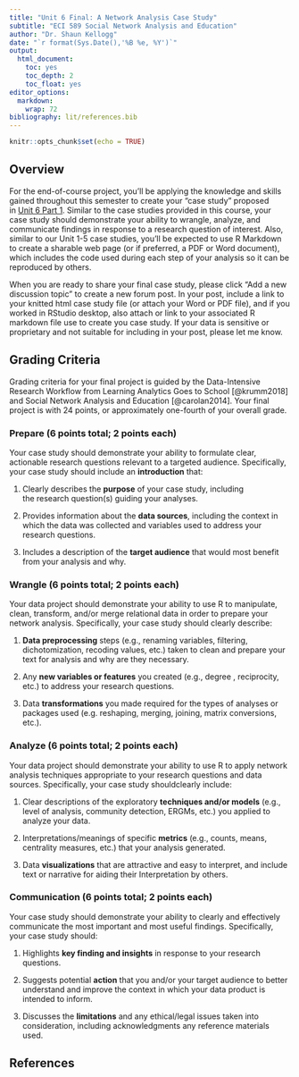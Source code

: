 ```yaml
---
title: "Unit 6 Final: A Network Analysis Case Study"
subtitle: "ECI 589 Social Network Analysis and Education"
author: "Dr. Shaun Kellogg"
date: "`r format(Sys.Date(),'%B %e, %Y')`"
output:
  html_document:
    toc: yes
    toc_depth: 2
    toc_float: yes
editor_options:
  markdown:
    wrap: 72
bibliography: lit/references.bib
---
```


```r
knitr::opts_chunk$set(echo = TRUE)
```

## Overview

For the end-of-course project, you'll be applying the knowledge and
skills gained throughout this semester to create your "case study"
proposed in [Unit 6 Part
1](https://sbkellogg.github.io/eci-589/unit-6/unit-6-project-planning.html).
Similar to the case studies provided in this course, your case study
should demonstrate your ability to wrangle, analyze, and communicate
findings in response to a research question of interest. Also, similar
to our Unit 1-5 case studies, you'll be expected to use R Markdown to
create a sharable web page (or if preferred, a PDF or Word document),
which includes the code used during each step of your analysis so it can
be reproduced by others.

When you are ready to share your final case study, please click "Add a
new discussion topic" to create a new forum post. In your post, include
a link to your knitted html case study file (or attach your Word or PDF
file), and if you worked in RStudio desktop, also attach or link to your
associated R markdown file use to create you case study. If your data is
sensitive or proprietary and not suitable for including in your post,
please let me know. 

## Grading Criteria

Grading criteria for your final project is guided by the Data-Intensive
Research Workflow from Learning Analytics Goes to School [@krumm2018]
and Social Network Analysis and Education [@carolan2014]. Your final
project is with 24 points, or approximately one-fourth of your overall
grade.

### Prepare (6 points total; 2 points each)

Your case study should demonstrate your ability to formulate clear,
actionable research questions relevant to a targeted audience.
Specifically, your case study should include an **introduction** that:

1.  Clearly describes the **purpose** of your case study, including
    the research question(s) guiding your analyses.

2.  Provides information about the **data sources**, including the
    context in which the data was collected and variables used to
    address your research questions.

3.  Includes a description of the **target audience** that would most
    benefit from your analysis and why.

### Wrangle (6 points total; 2 points each)

Your data project should demonstrate your ability to use R to
manipulate, clean, transform, and/or merge relational data in order to
prepare your network analysis. Specifically, your case study should
clearly describe: 

1.  **Data preprocessing** steps (e.g., renaming variables, filtering,
    dichotomization, recoding values, etc.) taken to clean and prepare
    your text for analysis and why are they necessary.

2.  Any **new variables or features** you created (e.g., degree ,
    reciprocity, etc.) to address your research questions. 

3.  Data **transformations** you made required for the types of analyses
    or packages used (e.g. reshaping, merging, joining, matrix
    conversions, etc.).  

### Analyze (6 points total; 2 points each)

Your data project should demonstrate your ability to use R to apply
network analysis techniques appropriate to your research questions and
data sources. Specifically, your case study shouldclearly include:   

1.  Clear descriptions of the exploratory **techniques and/or
    models** (e.g., level of analysis, community detection, ERGMs, etc.)
    you applied to analyze your data.

2.  Interpretations/meanings of specific **metrics** (e.g., counts,
    means, centrality measures, etc.) that your analysis generated. 

3.  Data **visualizations** that are attractive and easy to interpret,
    and include text or narrative for aiding their Interpretation by
    others.

### Communication (6 points total; 2 points each)

Your case study should demonstrate your ability to clearly and
effectively communicate the most important and most useful findings.
Specifically, your case study should:

1.  Highlights **key finding and insights** in response to your research
    questions. 

2.  Suggests potential **action** that you and/or your target audience
    to better understand and improve the context in which your data
    product is intended to inform.  

3.  Discusses the **limitations** and any ethical/legal
    issues taken into consideration, including acknowledgments any
    reference materials used.

## References

